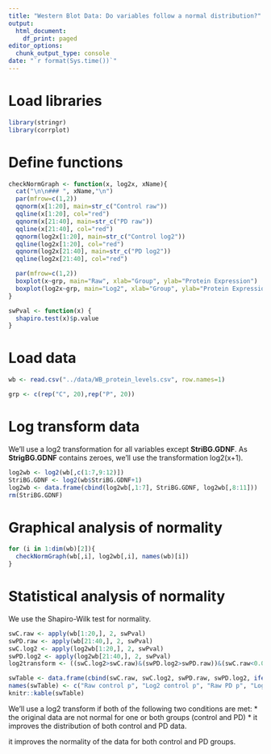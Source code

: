 ```yaml
---
title: "Western Blot Data: Do variables follow a normal distribution?"
output:
  html_document:
    df_print: paged
editor_options:
  chunk_output_type: console
date: "`r format(Sys.time())`"
---
```


# Load libraries
```r
library(stringr)
library(corrplot)
```


# Define functions
```r
checkNormGraph <- function(x, log2x, xName){
  cat("\n\n### ", xName,"\n")
  par(mfrow=c(1,2))
  qqnorm(x[1:20], main=str_c("Control raw"))
  qqline(x[1:20], col="red")
  qqnorm(x[21:40], main=str_c("PD raw"))
  qqline(x[21:40], col="red")
  qqnorm(log2x[1:20], main=str_c("Control log2"))
  qqline(log2x[1:20], col="red")
  qqnorm(log2x[21:40], main=str_c("PD log2"))
  qqline(log2x[21:40], col="red")

  par(mfrow=c(1,2))
  boxplot(x~grp, main="Raw", xlab="Group", ylab="Protein Expression")
  boxplot(log2x~grp, main="Log2", xlab="Group", ylab="Protein Expression")
}

swPval <- function(x) {
  shapiro.test(x)$p.value
}
```

# Load data

```r
wb <- read.csv("../data/WB_protein_levels.csv", row.names=1)

grp <- c(rep("C", 20),rep("P", 20))
```

# Log transform data
We'll use a log2 transformation for all variables except **StriBG.GDNF**. As **StrigBG.GDNF** contains zeroes, we'll use the transformation log2(x+1).
```r
log2wb <- log2(wb[,c(1:7,9:12)])
StriBG.GDNF <- log2(wb$StriBG.GDNF+1)
log2wb <- data.frame(cbind(log2wb[,1:7], StriBG.GDNF, log2wb[,8:11]))
rm(StriBG.GDNF)
```

# Graphical analysis of normality

```r
for (i in 1:dim(wb)[2]){
  checkNormGraph(wb[,i], log2wb[,i], names(wb)[i])
}

```

# Statistical analysis of normality

We use the Shapiro-Wilk test for normality.
```r
swC.raw <- apply(wb[1:20,], 2, swPval)
swPD.raw <- apply(wb[21:40,], 2, swPval)
swC.log2 <- apply(log2wb[1:20,], 2, swPval)
swPD.log2 <- apply(log2wb[21:40,], 2, swPval)
log2transform <- ((swC.log2>swC.raw)&(swPD.log2>swPD.raw))&(swC.raw<0.05|swPD.raw<0.05)
```

```r
swTable <- data.frame(cbind(swC.raw, swC.log2, swPD.raw, swPD.log2, ifelse(log2transform,"yes","no")))
names(swTable) <- c("Raw control p", "Log2 control p", "Raw PD p", "Log2 PD p", "Log2 transform?")
knitr::kable(swTable)
```

We'll use a log2 transform if both of the following two conditions are met:
* the original data are not normal for one or both groups (control and PD)
* it improves the distribution of both control and PD data.

it improves the normality of the data for both control and PD groups. 